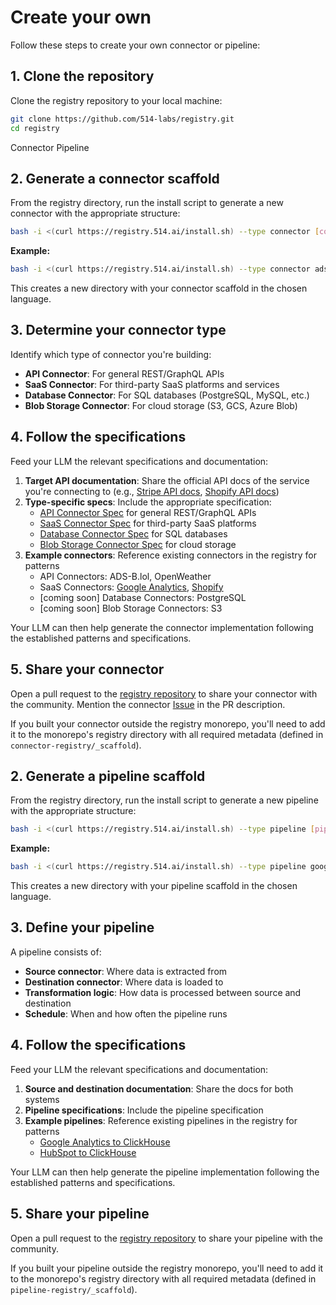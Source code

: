 
# Create your own

Follow these steps to create your own connector or pipeline:

## 1. Clone the repository

Clone the registry repository to your local machine:

```bash
git clone https://github.com/514-labs/registry.git
cd registry
```

<Tabs defaultValue="connector" className="mt-6">
<TabsList>
  <TabsTrigger value="connector">Connector</TabsTrigger>
  <TabsTrigger value="pipeline">Pipeline</TabsTrigger>
</TabsList>

<TabsContent value="connector">

## 2. Generate a connector scaffold

From the registry directory, run the install script to generate a new connector with the appropriate structure:

```bash
bash -i <(curl https://registry.514.ai/install.sh) --type connector [connector-name] [version] [author] [language]
```

**Example:**
```bash
bash -i <(curl https://registry.514.ai/install.sh) --type connector ads-b-dot-lol v2 fiveonefour typescript data-api
```

This creates a new directory with your connector scaffold in the chosen language.

## 3. Determine your connector type

Identify which type of connector you're building:

- **API Connector**: For general REST/GraphQL APIs
- **SaaS Connector**: For third-party SaaS platforms and services
- **Database Connector**: For SQL databases (PostgreSQL, MySQL, etc.)
- **Blob Storage Connector**: For cloud storage (S3, GCS, Azure Blob)

## 4. Follow the specifications

Feed your LLM the relevant specifications and documentation:

1. **Target API documentation**: Share the official API docs of the service you're connecting to (e.g., [Stripe API docs](https://stripe.com/docs/api), [Shopify API docs](https://shopify.dev/docs/api))
2. **Type-specific specs**: Include the appropriate specification:
   - [API Connector Spec](/docs/connectors/specifications) for general REST/GraphQL APIs
   - [SaaS Connector Spec](/docs/connectors/specifications) for third-party SaaS platforms
   - [Database Connector Spec](/docs/connectors/specifications) for SQL databases  
   - [Blob Storage Connector Spec](/docs/connectors/specifications) for cloud storage
3. **Example connectors**: Reference existing connectors in the registry for patterns
   - API Connectors: ADS-B.lol, OpenWeather
   - SaaS Connectors: [Google Analytics](/connector-registry/google-analytics/v4/fiveonefour/typescript/README.md), [Shopify](/connector-registry/shopify/v2025-01/fiveonefour/typescript/README.md)
   - [coming soon] Database Connectors: PostgreSQL
   - [coming soon] Blob Storage Connectors: S3

Your LLM can then help generate the connector implementation following the established patterns and specifications.

## 5. Share your connector

Open a pull request to the [registry repository](https://github.com/514-labs/registry) to share your connector with the community. Mention the connector [Issue](https://github.com/514-labs/registry/issues) in the PR description.

If you built your connector outside the registry monorepo, you'll need to add it to the monorepo's registry directory with all required metadata (defined in `connector-registry/_scaffold`).

</TabsContent>

<TabsContent value="pipeline">

## 2. Generate a pipeline scaffold

From the registry directory, run the install script to generate a new pipeline with the appropriate structure:

```bash
bash -i <(curl https://registry.514.ai/install.sh) --type pipeline [pipeline-name] [version] [author] [language]
```

**Example:**
```bash
bash -i <(curl https://registry.514.ai/install.sh) --type pipeline google-analytics-to-clickhouse v1 fiveonefour typescript default
```

This creates a new directory with your pipeline scaffold in the chosen language.

## 3. Define your pipeline

A pipeline consists of:

- **Source connector**: Where data is extracted from
- **Destination connector**: Where data is loaded to
- **Transformation logic**: How data is processed between source and destination
- **Schedule**: When and how often the pipeline runs

## 4. Follow the specifications

Feed your LLM the relevant specifications and documentation:

1. **Source and destination documentation**: Share the docs for both systems
2. **Pipeline specifications**: Include the pipeline specification
3. **Example pipelines**: Reference existing pipelines in the registry for patterns
   - [Google Analytics to ClickHouse](/pipeline-registry/google-analytics-to-clickhouse/v1/fiveonefour/typescript/README.md)
   - [HubSpot to ClickHouse](/pipeline-registry/hubspot-to-clickhouse/v3/fiveonefour/typescript/README.md)

Your LLM can then help generate the pipeline implementation following the established patterns and specifications.

## 5. Share your pipeline

Open a pull request to the [registry repository](https://github.com/514-labs/registry) to share your pipeline with the community.

If you built your pipeline outside the registry monorepo, you'll need to add it to the monorepo's registry directory with all required metadata (defined in `pipeline-registry/_scaffold`).

</TabsContent>
</Tabs>
